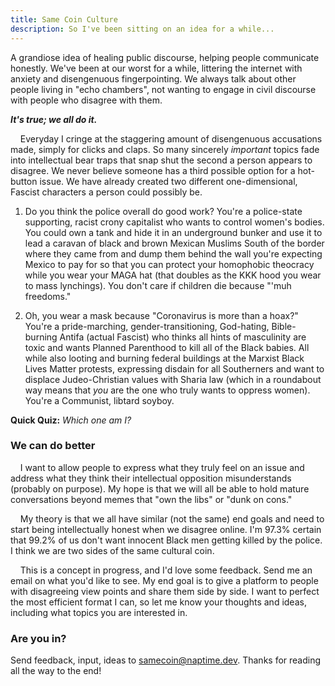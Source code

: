 ```yaml
---
title: Same Coin Culture
description: So I've been sitting on an idea for a while...
---
```


A grandiose idea of healing public discourse, helping people
communicate honestly. We've been at our worst for a while, littering the internet with anxiety
and disengenuous fingerpointing. We always talk about other people living in "echo chambers",
not wanting to engage in civil discourse with people who disagree with them.

__*It's true; we all do it.*__

&nbsp;&nbsp;&nbsp;&nbsp;Everyday I cringe at the staggering amount of disengenuous accusations made, simply for clicks and claps.
So many sincerely _important_ topics fade into intellectual bear traps that snap shut the
second a person appears to disagree. We never believe someone has a third possible option for
a hot-button issue. We have already created two different one-dimensional,
Fascist characters a person could possibly be.

1. Do you think the police overall do good work? You're a police-state supporting, racist crony capitalist who wants
to control women's bodies. You could own a tank and hide it in an underground bunker and
use it to lead a caravan of black and brown Mexican Muslims South of the border where they came from
and dump them behind the wall you're expecting Mexico to pay for so that you can protect
your homophobic theocracy while you wear your MAGA hat (that doubles as the KKK hood you wear to
mass lynchings). You don't care if children die because "'muh freedoms."

2. Oh, you wear a mask because "Coronavirus is more than a hoax?" You're a pride-marching, gender-transitioning,
God-hating, Bible-burning Antifa (actual Fascist) who thinks all hints of masculinity are toxic and wants
Planned Parenthood to kill all of the Black babies. All while also looting and burning federal
buildings at the Marxist Black Lives Matter protests, expressing disdain for all Southerners and
want to displace Judeo-Christian values with Sharia law (which in a roundabout way means that _you_
are the one who truly wants to oppress women). You're a Communist, libtard soyboy.

**Quick Quiz:** _Which one am I?_

### We can do better

&nbsp;&nbsp;&nbsp;&nbsp;I want to allow people to express what they truly feel on an issue and address
what they think their intellectual opposition misunderstands (probably on purpose). My hope is
that we will all be able to hold mature conversations beyond memes that "own the libs" or
"dunk on cons."

&nbsp;&nbsp;&nbsp;&nbsp;My theory is that we all have similar (not the same) end goals and need to start being intellectually
honest when we disagree online. I'm 97.3% certain that 99.2% of us don't want innocent Black men
getting killed by the police. I think we are two sides of the same cultural coin.

&nbsp;&nbsp;&nbsp;&nbsp;This is a concept in progress, and I'd love some feedback. Send me an email on what you'd like
to see. My end goal is to give a platform to people with disagreeing view points and share them
side by side. I want to perfect the most efficient format I can, so let me know your thoughts and ideas,
including what topics you are interested in.

### Are you in?

Send feedback, input, ideas to samecoin@naptime.dev. Thanks for reading all the way to the end!


